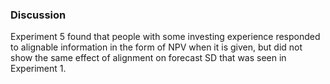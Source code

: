 ### Discussion

Experiment 5 found that people with some investing experience responded to
alignable information in the form of NPV when it is given, but did not show the
same effect of alignment on forecast SD that was seen in Experiment 1.
